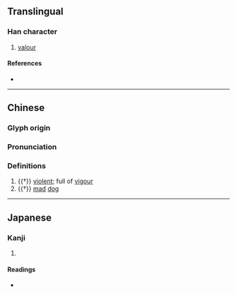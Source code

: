 {{character info}}
==Translingual==

===Han character===
{{Han char|rn=94|rad=犬|as=12|sn=15|four=44211|canj=KHGGU|ids=⿰犭堯}}

# [[valour]]

====References====
* {{Han ref|kx=0718.270|dkj=20690|dj=1130.050|hdz=21367.080|uh=735F|ud=29535|bh=E678|bd=59000}}

----
==Chinese==
{{zh-forms}}

===Glyph origin===
{{Han etym}}
{{Han compound|犬|t1=dog|堯|c1=s|c2=p|ls=psc}}

===Pronunciation===
{{zh-pron
|m=yào,xiāo
|mc=y
|oc=y
|cat=a,n
}}

===Definitions===
{{zh-hanzi}}

# {{†}} [[violent]]; full of [[vigour]]
# {{†}} [[mad]] [[dog]]

----

==Japanese==

===Kanji===
{{ja-kanji|grade=|rs=犬12}}

# {{rfdef|ja|sort=犬12}}

====Readings====
* {{ja-readings|on=[[ぎょう]] (gyō), [[ごう]] (gō), [[きょう]] (kyō)|kun=}}